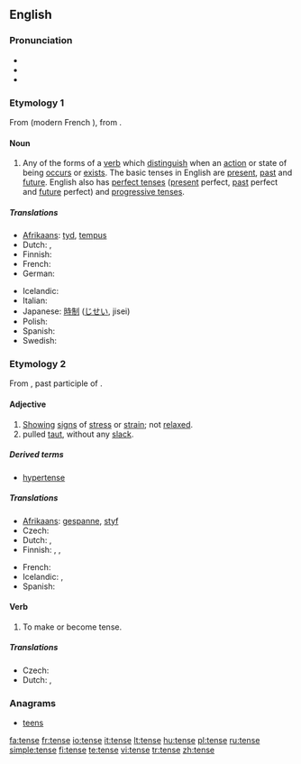 {{wikipedia|dab=tense}}
==English==

===Pronunciation===
* {{IPA|/tɛns/}}
* {{audio|en-us-tense.ogg|Audio (US)}}
* {{rhymes|ɛns}}

===Etymology 1===
From {{OF.}} {{term|tens}} (modern French {{term|temps}}), from {{L.}} {{term|tempus}}.

====Noun====
{{en-noun}}

# {{grammar}} Any of the forms of a [[verb]] which [[distinguish]] when an [[action]] or state of being [[occur]]s or [[exist]]s. The basic tenses in English are [[present]], [[past]] and [[future]].  English also has [[perfect tense]]s ([[present tense|present]] perfect, [[past tense|past]] perfect and [[future tense|future]] perfect) and [[progressive tense]]s.

=====Translations=====
{{trans-top|verb forms distinguishing time}}
* [[Afrikaans]]: [[tyd]], [[tempus]]
* Dutch: {{t+|nl|tijd|m}}, {{t-|nl|tempus|n}}
* Finnish: {{t+|fi|aikamuoto}}
* French: {{t+|fr|temps|m}}
* German: {{t+|de|Zeit|f}}
{{trans-mid}}
* Icelandic: {{t+|is|tíð|f}}
* Italian: {{t+|it|tempo|m}}
* Japanese: [[時制]] ([[じせい]], jisei)
* Polish: {{t+|pl|czas|m}}
* Spanish: {{t+|es|tiempo|m}}
* Swedish: {{t+|sv|tempus|n}}
{{trans-bottom}}

===Etymology 2===
From {{L.}} {{term|tensus}}, past participle of {{term|tendere||stretch}}.

====Adjective====
{{en-adj|tens|er}}

# [[show|Showing]] [[sign]]s of [[stress]] or [[strain]]; not [[relax]]ed.
# pulled [[taut]], without any [[slack]].
=====Derived terms=====
* [[hypertense]]

=====Translations=====
{{trans-top|showing stress or strain}}
* [[Afrikaans]]: [[gespanne]], [[styf]]
* Czech: {{t-|cs|napjatý|m}}
* Dutch: {{t+|nl|gespannen}}, {{t-|nl|strak}}
* Finnish: {{t-|fi|kireä}}, {{t-|fi|jännittynyt}}, {{t+|fi|hermostunut}}
{{trans-mid}}
* French: {{t+|fr|tendu}}
* Icelandic: {{t-|is|upptrekktur}}, {{t+|is|órólegur}}
* Spanish: {{t-|es|tenso}}
{{trans-bottom}}

====Verb====
{{en-verb|tens|ing}}

# To make or become tense.

=====Translations=====
{{trans-top|make or become tense}}
* Czech: {{t-|cs|napnout}}
* Dutch: {{t+|nl|spannen}}, {{t-|nl|opspannen}}
{{trans-mid}}
{{trans-bottom}}

===Anagrams===
* [[teens]]

[[fa:tense]]
[[fr:tense]]
[[io:tense]]
[[it:tense]]
[[lt:tense]]
[[hu:tense]]
[[pl:tense]]
[[ru:tense]]
[[simple:tense]]
[[fi:tense]]
[[te:tense]]
[[vi:tense]]
[[tr:tense]]
[[zh:tense]]